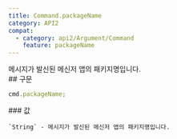 ```yaml
---
title: Command.packageName
category: API2
compat:
  - category: api2/Argument/Command
    feature: packageName
---
```


<Section>
  메시지가 발신된 메신저 앱의 패키지명입니다.
</Section>
<Section>
  ## 구문

  ~~~js
  cmd.packageName;
  ~~~

  <Section>
    ### 값

    `String` - 메시지가 발신된 메신저 앱의 패키지명입니다.
  </Section>
</Section>